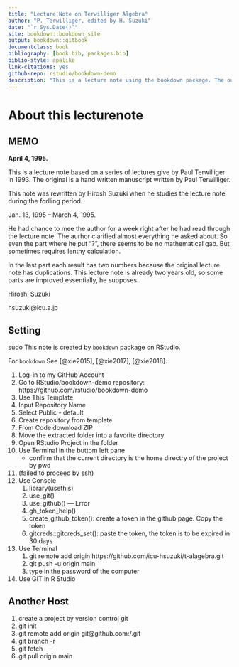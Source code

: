 ```yaml
--- 
title: "Lecture Note on Terwilliger Algebra"
author: "P. Terwilliger, edited by H. Suzuki"
date: "`r Sys.Date()`"
site: bookdown::bookdown_site
output: bookdown::gitbook
documentclass: book
bibliography: [book.bib, packages.bib]
biblio-style: apalike
link-citations: yes
github-repo: rstudio/bookdown-demo
description: "This is a lecture note using the bookdown package. The output format for this example is bookdown::gitbook."
---
```


# About this lecturenote {-}

## MEMO {-}
**April 4, 1995.**

This is a lecture note based on a series of lectures give by Paul Terwilliger in 1993. The original is a hand written manuscript written by Paul Terwilliger. 

This note was rewritten by Hirosh Suzuki when he studies the lecture note during the forlling period.

Jan. 13, 1995 -- March 4, 1995.

He had chance to mee the author for a week right after he had read through the lecture note. The aurhor clarified almost everything he asked about. So even the part where he put "?", there seems to be no mathematical gap. But sometimes requires lenthy calculation. 

In the last part each result has two numbers bacause the original lecture note has duplications. This lecture note is already two years old, so some parts are improved essentially, he supposes.

Hiroshi Suzuki

hsuzuki@icu.a.jp



## Setting {-}
sudo 
This note is created by `bookdown` package on RStudio.

For `bookdown` See [@xie2015], [@xie2017], [@xie2018].

1. Log-in to my GitHub Account
2. Go to RStudio/bookdown-demo repository: https://github.com/rstudio/bookdown-demo
3. Use This Template
4. Input Repository Name
5. Select Public - default
6. Create repository from template
7. From Code download ZIP
8. Move the extracted folder into a favorite directory
9. Open RStudio Project in the folder
10. Use Terminal in the buttom left pane
	- confirm that the current directory is the home directry of the project by pwd
11. (failed to proceed by ssh)
12. Use Console
	1. library(usethis)
	2. use_git()
	3. use_github() --- Error
	4. gh_token_help()
	5. create_github_token(): create a token in the github page. Copy the token
	6. gitcreds::gitcreds_set(): paste the token, the token is to be expired in 30 days
13. Use Terminal
	1. git remote add origin https://github.com/icu-hsuzuki/t-alagebra.git
	2. git push -u origin main
	3. type in the password of the computer
14. Use GIT in R Studio

## Another Host {-}

1. create a project by version control git
2. git init
3. git remote add origin git@github.com:<account>/<repository>.git
4. git branch -r
5. git fetch
6. git pull origin main


